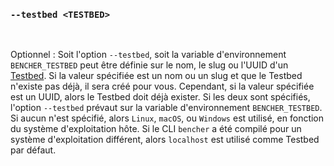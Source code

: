 ### `--testbed <TESTBED>`

<br />

Optionnel : Soit l'option `--testbed`, soit la variable d'environnement `BENCHER_TESTBED`
peut être définie sur le nom, le slug ou l'UUID d'un [Testbed][testbed].
Si la valeur spécifiée est un nom ou un slug et que le Testbed n'existe pas déjà, il sera créé pour vous.
Cependant, si la valeur spécifiée est un UUID, alors le Testbed doit déjà exister.
Si les deux sont spécifiés, l'option `--testbed` prévaut sur la variable d'environnement `BENCHER_TESTBED`.
Si aucun n'est spécifié, alors `Linux`, `macOS`, ou `Windows` est utilisé,
en fonction du système d'exploitation hôte.
Si le CLI `bencher` a été compilé pour un système d'exploitation différent,
alors `localhost` est utilisé comme Testbed par défaut.

[testbed]: /fr/docs/explanation/benchmarking/#testbed
